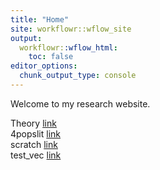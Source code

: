 ```yaml
---
title: "Home"
site: workflowr::wflow_site
output:
  workflowr::wflow_html:
    toc: false
editor_options:
  chunk_output_type: console
---
```


Welcome to my research website.  

Theory [link](Theory.html)  
4popslit [link](4Popsplit.html)  
scratch [link](scratch.html)  
test_vec [link](Test_vec.html)
